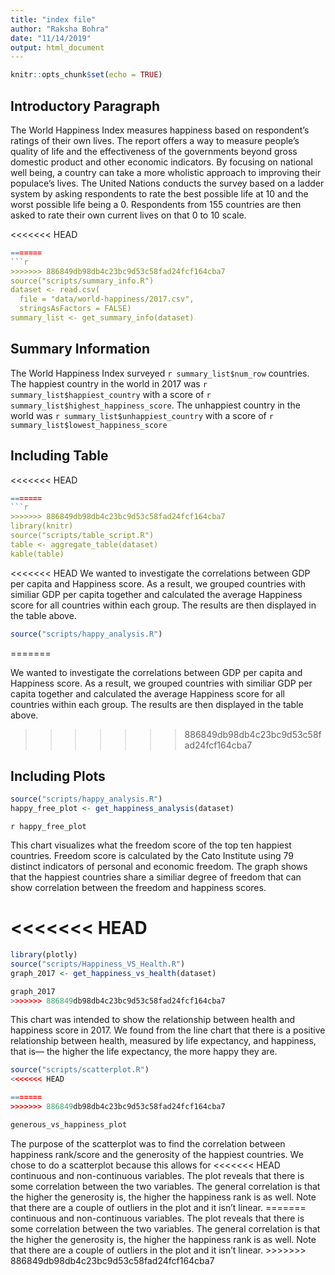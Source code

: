 ```yaml
---
title: "index file"
author: "Raksha Bohra"
date: "11/14/2019"
output: html_document
---
```


```r
knitr::opts_chunk$set(echo = TRUE)
```
## Introductory Paragraph
The World Happiness Index measures happiness based on respondent's ratings of their own lives. The report offers a way to measure people's quality of life and the effectiveness of the governments beyond gross domestic product and other economic indicators. By focusing on national well being, a country can take a more wholistic approach to improving their populace's lives. The United Nations conducts the survey based on a ladder system by asking respondents to rate the best possible life at 10 and the worst possible life being a 0. Respondents from 155 countries are then asked to rate their own current lives on that 0 to 10 scale. 

<<<<<<< HEAD
```r
=======
```r
>>>>>>> 886849db98db4c23bc9d53c58fad24fcf164cba7
source("scripts/summary_info.R")
dataset <- read.csv(
  file = "data/world-happiness/2017.csv",
  stringsAsFactors = FALSE)
summary_list <- get_summary_info(dataset)
```
## Summary Information

The World Happiness Index surveyed `r summary_list$num_row` countries. The happiest country in the world in 2017 was `r summary_list$happiest_country` with a score of `r summary_list$highest_happiness_score`. The unhappiest country in the world was `r summary_list$unhappiest_country` with a score of `r summary_list$lowest_happiness_score` 

## Including Table
<<<<<<< HEAD
```r
=======
```r
>>>>>>> 886849db98db4c23bc9d53c58fad24fcf164cba7
library(knitr)
source("scripts/table_script.R")
table <- aggregate_table(dataset)
kable(table)
```

<<<<<<< HEAD
We wanted to investigate the correlations between GDP per capita and Happiness score. As a result, we grouped countries with similiar GDP per capita together and calculated the average Happiness score for all countries within each group. The results are then displayed in the table above.

```r
source("scripts/happy_analysis.R")
```
=======



We wanted to investigate the correlations between GDP per capita and Happiness score. As a result, we grouped countries with similiar GDP per capita together and calculated the average Happiness score for all countries within each group. The results are then displayed in the table above.

>>>>>>> 886849db98db4c23bc9d53c58fad24fcf164cba7

## Including Plots
```r
source("scripts/happy_analysis.R")
happy_free_plot <- get_happiness_analysis(dataset)

```
`r happy_free_plot`

This chart visualizes what the freedom score of the top ten happiest countries. Freedom score is calculated by the Cato Institute using 79 distinct indicators of personal and economic freedom. The graph shows that the happiest countries share a similiar degree of freedom that can show correlation between the freedom and happiness scores. 

<<<<<<< HEAD
=======
```r
library(plotly)
source("scripts/Happiness_VS_Health.R")
graph_2017 <- get_happiness_vs_health(dataset)

graph_2017
>>>>>>> 886849db98db4c23bc9d53c58fad24fcf164cba7
```


This chart was intended to show the relationship between health and happiness score in 2017. We found from the line chart that there is a positive relationship between health, measured by life expectancy,  and happiness, that is— the higher the life expectancy, the more happy they are. 



```r
source("scripts/scatterplot.R")
<<<<<<< HEAD

=======
>>>>>>> 886849db98db4c23bc9d53c58fad24fcf164cba7
```

```r
generous_vs_happiness_plot
```
The purpose of the scatterplot was to find the correlation between happiness rank/score and the generosity of the happiest countries. We chose to do a scatterplot because this allows for
<<<<<<< HEAD
continuous and non-continuous variables. The plot reveals that there is some correlation between the two variables. The general correlation is that the higher the generosity is, the higher the happiness rank is as well. Note that there are a couple of outliers in the plot and it isn't linear. 
=======
continuous and non-continuous variables. The plot reveals that there is some correlation between the two variables. The general correlation is that the higher the generosity is, the higher the happiness rank is as well. Note that there are a couple of outliers in the plot and it isn't linear. 
>>>>>>> 886849db98db4c23bc9d53c58fad24fcf164cba7

